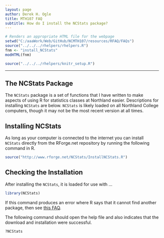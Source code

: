 ```yaml
---
layout: page
author: Derek H. Ogle
title: MTH107 FAQ
subtitle: How do I install the NCStats package?
---
```


```r
# Renders an appropriate HTML file for the webpage
setwd("C:/aaaWork/Web/GitHub/NCMTH107/resources/RFAQ/FAQs")
source("../../../rhelpers/rhelpers.R")
fnm <- "install_NCStats"
modHTML(fnm)
```

```r
source("../../../rhelpers/knitr_setup.R")
```

----

## The NCStats Package

The `NCStats` package is a set of functions that I have written to make aspects of using R for statistics classes at Northland easier.  Descriptions for installing `NCStats` are below.  `NCStats` is likely loaded on all Northland College computers, though it may not be the most recent version at all times.

## Installing NCStats

As long as your computer is connected to the internet you can install `NCStats` directly from the RForge.net repository by running the following command in R.

```r
source("http://www.rforge.net/NCStats/InstallNCStats.R")
```

## Checking the Installation

After installing the `NCStats`, it is loaded for use with ...
```r
library(NCStats)
```

If this command produces an error where R says that it cannot find another package, then see [this FAQ](install_other_packages.html).

The following command should open the help file and also indicates that the download and installation were successful.
```r
?NCStats
```
